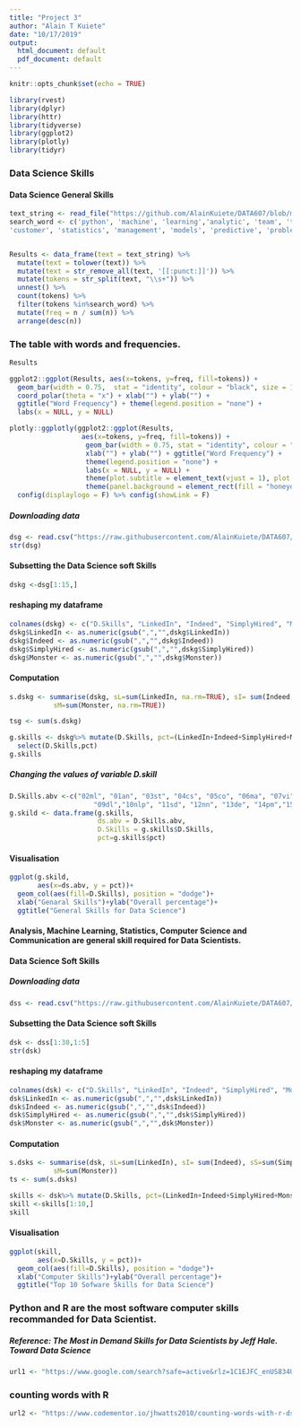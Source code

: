 ---
title: "Project 3"
author: "Alain T Kuiete"
date: "10/17/2019"
output:
  html_document: default
  pdf_document: default
---

```{r setup, include=FALSE}
knitr::opts_chunk$set(echo = TRUE)
```

```{r}
library(rvest)
library(dplyr)
library(httr)
library(tidyverse)
library(ggplot2)
library(plotly)
library(tidyr)
```

### Data Science Skills

#### Data Science General Skills

```{r}
text_string <- read_file("https://github.com/AlainKuiete/DATA607/blob/master/datascienceskills")
search_word <- c('python', 'machine', 'learning','analytic', 'team', 'teams', 'r','aql','communicative','communication', 'analytical','java','scala', 'hdoop','spark','computer', 'science', 'communicate','engineering', 'solving', 'Tableau', 'sofware', 'statistical','modeling','quantitative',
'customer', 'statistics', 'management', 'models', 'predictive', 'problems')


Results <- data_frame(text = text_string) %>% 
  mutate(text = tolower(text)) %>% 
  mutate(text = str_remove_all(text, '[[:punct:]]')) %>% 
  mutate(tokens = str_split(text, "\\s+")) %>%
  unnest() %>% 
  count(tokens) %>% 
  filter(tokens %in%search_word) %>%
  mutate(freq = n / sum(n)) %>% 
  arrange(desc(n))
```


### The table with words and frequencies.
```{r}
Results
```




```{r}
ggplot2::ggplot(Results, aes(x=tokens, y=freq, fill=tokens)) + 
  geom_bar(width = 0.75,  stat = "identity", colour = "black", size = 1) + 
  coord_polar(theta = "x") + xlab("") + ylab("") + 
  ggtitle("Word Frequency") + theme(legend.position = "none") + 
  labs(x = NULL, y = NULL)

plotly::ggplotly(ggplot2::ggplot(Results, 
                  aes(x=tokens, y=freq, fill=tokens)) + 
                   geom_bar(width = 0.75, stat = "identity", colour = "black", size = 1) + 
                   xlab("") + ylab("") + ggtitle("Word Frequency") + 
                   theme(legend.position = "none") + 
                   labs(x = NULL, y = NULL) + 
                   theme(plot.subtitle = element_text(vjust = 1), plot.caption = element_text(vjust = 1), axis.text.x = element_text(angle = 90)) + 
                   theme(panel.background = element_rect(fill = "honeydew1"), plot.background = element_rect(fill = "antiquewhite")))%>% 
  config(displaylogo = F) %>% config(showLink = F)
```

##### Downloading data
```{r}
dsg <- read.csv("https://raw.githubusercontent.com/AlainKuiete/DATA607/master/ds_general_skills_revised.csv" )
str(dsg)
```

#### Subsetting the Data Science soft Skills 
```{r}
dskg <-dsg[1:15,]
```

#### reshaping my dataframe
```{r}
colnames(dskg) <- c("D.Skills", "LinkedIn", "Indeed", "SimplyHired", "Monster")
dskg$LinkedIn <- as.numeric(gsub(",","",dskg$LinkedIn))
dskg$Indeed <- as.numeric(gsub(",","",dskg$Indeed))
dskg$SimplyHired <- as.numeric(gsub(",","",dskg$SimplyHired))
dskg$Monster <- as.numeric(gsub(",","",dskg$Monster))
```


#### Computation
```{r}
s.dskg <- summarise(dskg, sL=sum(LinkedIn, na.rm=TRUE), sI= sum(Indeed, na.rm=TRUE), sS=sum(SimplyHired, na.rm=TRUE),
           sM=sum(Monster, na.rm=TRUE))

tsg <- sum(s.dskg)

g.skills <- dskg%>% mutate(D.Skills, pct=(LinkedIn+Indeed+SimplyHired+Monster)/tsg)%>%
  select(D.Skills,pct)
g.skills
```

##### Changing the values of variable D.skill
```{r}
D.Skills.abv <-c("02ml", "01an", "03st", "04cs", "05co", "06ma", "07vi","08ai",
                     "09dl","10nlp", "11sd", "12nn", "13de", "14pm","15se")
g.skild <- data.frame(g.skills,
                      ds.abv = D.Skills.abv,
                      D.Skills = g.skills$D.Skills,
                      pct=g.skills$pct)

```

#### Visualisation

```{r}
ggplot(g.skild, 
       aes(x=ds.abv, y = pct))+
  geom_col(aes(fill=D.Skills), position = "dodge")+
  xlab("Genaral Skills")+ylab("Overall percentage")+
  ggtitle("General Skills for Data Science")
```

#### Analysis, Machine Learning, Statistics, Computer Science and Communication are general skill required for Data Scientists.



#### Data Science Soft Skills

##### Downloading data
```{r}
dss <- read.csv("https://raw.githubusercontent.com/AlainKuiete/DATA607/master/ds_job_listing_software.csv")
```


#### Subsetting the Data Science soft Skills 
```{r}
dsk <- dss[1:30,1:5]
str(dsk)
```

#### reshaping my dataframe
```{r}
colnames(dsk) <- c("D.Skills", "LinkedIn", "Indeed", "SimplyHired", "Monster")
dsk$LinkedIn <- as.numeric(gsub(",","",dsk$LinkedIn))
dsk$Indeed <- as.numeric(gsub(",","",dsk$Indeed))
dsk$SimplyHired <- as.numeric(gsub(",","",dsk$SimplyHired))
dsk$Monster <- as.numeric(gsub(",","",dsk$Monster))
```


#### Computation
```{r}
s.dsks <- summarise(dsk, sL=sum(LinkedIn), sI= sum(Indeed), sS=sum(SimplyHired),
           sM=sum(Monster))
ts <- sum(s.dsks)

skills <- dsk%>% mutate(D.Skills, pct=(LinkedIn+Indeed+SimplyHired+Monster)/ts)%>%select(D.Skills,pct)
skill <-skills[1:10,]
skill
```



#### Visualisation
```{r}

ggplot(skill, 
       aes(x=D.Skills, y = pct))+
  geom_col(aes(fill=D.Skills), position = "dodge")+
  xlab("Computer Skills")+ylab("Overall percentage")+
  ggtitle("Top 10 Sofware Skills for Data Science")
```

### Python and R are the most software computer skills recommanded for Data Scientist.


##### Reference: The Most in Demand Skills for Data Scientists by Jeff Hale. Toward Data Science




```{r}
url1 <- "https://www.google.com/search?safe=active&rlz=1C1EJFC_enUS834US834&sxsrf=ACYBGNSOYZtHkxHTh41kYm0q3DH8TnMuHw:1572152661833&ei=VSW1Xa3EMsHk_Ab9_afoAw&q=data+sciences+jobs&oq=data+sciences+jobs&gs_l=psy-ab.3..0i10l10.41861.55760..56318...1.0..1.3382.6568.0j1j7-1j1j1......0....1..gws-wiz.....10..35i362i39.rCNbLJ7wjdA&uact=5&ibp=htl;jobs&sa=X&ved=2ahUKEwjMi9q01bvlAhWCm-AKHSUxD-wQp4wCMAB6BAgFEAE#fpstate=tldetail&htidocid=n1I1nIYsv9Heqo3hAAAAAA%3D%3D&htivrt=jobs"
```


### counting words with R
```{r}
url2 <- "https://www.codementor.io/jhwatts2010/counting-words-with-r-ds35hzgmj"
```
